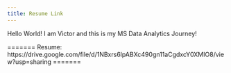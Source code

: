 ```yaml
---
title: Resume Link
---
```


Hello World! I am Victor and this is my MS Data Analytics Journey!

=======
Resume: https://drive.google.com/file/d/1NBxrs6lpABXc490gn11aCgdxcY0XMIO8/view?usp=sharing
=======